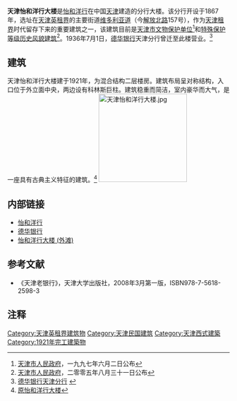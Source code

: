 {{文物保护单位
| 级别 = 省级
| 省区市 = 天津市
| 名称 = 原怡和洋行大楼
| 图片 = [[File:20150301-天津怡和洋行大楼.jpg|280px]]
| 编号 = 3
| 分类 = 近现代重要史迹及代表性建筑
| 时代 = 1921年
| 所在 = [[天津市|天津市]][[和平区_(天津市)|和平区]]
| 登录 = 1997年6月2日
}}
'''天津怡和洋行大楼'''是[[怡和洋行|怡和洋行]]在中国[[天津|天津]]建造的分行大楼。该分行开设于1867年，选址在[[天津英租界|天津英租界]]的主要街道[[天津维多利亚道|维多利亚道]]（今[[解放北路|解放北路]]157号），作为[[天津租界|天津租界]]时代留存下来的重要建筑之一，该建筑目前是[[天津市文物保护单位|天津市文物保护单位]]<ref>[[天津市人民政府|天津市人民政府]]，一九九七年六月二日公布</ref>和[[天津历史风貌建筑|特殊保护等级历史风貌建筑]]<ref>[[天津市人民政府|天津市人民政府]]，二零零五年八月三十一日公布</ref>。1936年7月1日，[[德华银行|德华银行]]天津分行曾迁至此楼营业。<ref>[http://www.tabc.com.cn/system/2008/04/15/000220970.shtml 德华银行天津分行] {{webarchive|url=https://web.archive.org/web/20081120141155/http://www.tabc.com.cn/system/2008/04/15/000220970.shtml |date=2008-11-20 }}</ref>

== 建筑 ==
{{天津历史风貌建筑
| 省区市 = 天津市
| 名称 = 原怡和洋行大楼
| 图片 = [[File:Jardin-tianjing.jpg|200px]]
| 编号 = 0110016
| 等级 = 特殊保护
| 时代 = 1921年
| 所在 = [[天津市|天津市]][[和平区_(天津市)|和平区]]
| 公布 = 2005年8月31日
}}
天津怡和洋行大楼建于1921年，为混合结构二层楼房。建筑布局呈对称结构，入口位于外立面中央，两边设有科林斯巨柱。建筑稳重而简洁，室内豪华而大气，是一座具有古典主义特征的建筑。<ref>[http://jwb.com.cn/jwb/html/2009-11/10/content_404992.htm 原怡和洋行大楼]{{dead link|date=2018年2月 |bot=InternetArchiveBot |fix-attempted=yes }}</ref>
[[File:天津怡和洋行大楼.jpg|200px]]
== 内部链接 ==
* [[怡和洋行|怡和洋行]]
* [[德华银行|德华银行]]
* [[怡和洋行大楼_(外滩)|怡和洋行大楼 (外滩)]]

== 参考文献 ==
*《天津老银行》，天津大学出版社，2008年3月第一版，ISBN978-7-5618-2598-3

== 注释 ==
<div class="references-small">
<references></references>
</div>

{{天津解放北路建筑群}}
{{天津近代历史文化专题}}
{{天津市文物保护单位}}

[[Category:天津英租界建筑物|Category:天津英租界建筑物]]
[[Category:天津民国建筑|Category:天津民国建筑]]
[[Category:天津西式建築|Category:天津西式建築]]
[[Category:1921年完工建築物|Category:1921年完工建築物]]